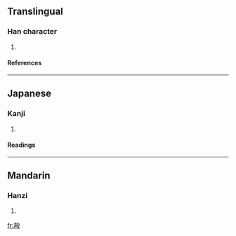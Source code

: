==Translingual==
===Han character===
{{Han char|rn=79|rad=殳|as=07|sn=11|four=|canj=土竹竹弓水 (GHHNE)}}
# {{defn|Han|sort=殳07}}
====References====
{{Han ref|kx=0585.060|dkj=16633|dj=0977.250|hdz=32159.060|uh=6BB8|ud=27576}}

----
==Japanese==
===Kanji===
{{ja-kanji|grade=|rs=殳07}}
# {{defn|Japanese}} 
====Readings====
{{ja-readings|on=[[けい]] (kei), [[きょう]] (kyō), [[こう]] (kō), [[せい]] (sei), [[しょう]] (shō)|kun=[[けい]] (kei), [[てき]] (teki), [[こえ]] (koe)}}

----
==Mandarin==
===Hanzi===
{{cmn-hanzi|pin=[[qìng]] ([[qing4]]), [[sà]] ([[sa4]]), [[shài]] ([[shai4]]), [[shè]] ([[she4]])|wg=ch'ing<sup>4</sup>, sa<sup>4</sup>, shai<sup>4</sup>, she<sup>4</sup>}}
# {{defn|Mandarin}}

[[fr:殸]]